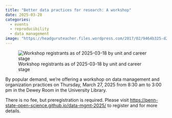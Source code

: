 ```yaml
---
title: "Better data practices for research: A workshop"
date: 2025-03-28
categories:
  - events
  - reproducibility
  - data management
image: "https://headguruteacher.files.wordpress.com/2017/02/9464b325-d2f4-4604-8258-82093bf93af6.jpg"
---
```


![Workshop registrants as of 2025-03-18 by unit and career stage](https://penn-state-open-science.github.io/data-mgmt-2025/include/fig/fig-registrations-college-position-1.png)

By popular demand, we're offering a workshop on data management and organization practices on Thursday, March 27, 2025 from 8:30 am to 3:00 pm in the Dewey Room in the University Library. 

There is no fee, but preregistration is required. Please visit <https://penn-state-open-science.github.io/data-mgmt-2025/> to register and for more details.
